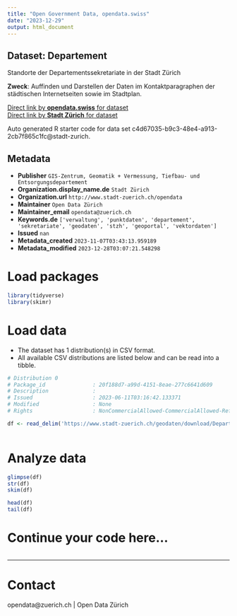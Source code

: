 ```yaml
---
title: "Open Government Data, opendata.swiss"
date: "2023-12-29"
output: html_document
---
```


## Dataset: Departement

Standorte der Departementssekretariate in der Stadt Zürich

**Zweck**: Auffinden und Darstellen der Daten im Kontaktparagraphen der städtischen Internetseiten sowie im Stadtplan.

[Direct link by **opendata.swiss** for dataset](https://opendata.swiss/de/dataset/departement)<br>
[Direct link by **Stadt Zürich** for dataset](https://data.stadt-zuerich.ch/dataset/geo_departement)

Auto generated R starter code for data set c4d67035-b9c3-48e4-a913-2cb7f865c1fc@stadt-zurich.

## Metadata

- **Publisher** `GIS-Zentrum, Geomatik + Vermessung, Tiefbau- und Entsorgungsdepartement`
- **Organization.display_name.de** `Stadt Zürich`
- **Organization.url** `http://www.stadt-zuerich.ch/opendata`
- **Maintainer** `Open Data Zürich`
- **Maintainer_email** `opendata@zuerich.ch`
- **Keywords.de** `['verwaltung', 'punktdaten', 'departement', 'sekretariate', 'geodaten', 'stzh', 'geoportal', 'vektordaten']`
- **Issued** `nan`
- **Metadata_created** `2023-11-07T03:43:13.959189`
- **Metadata_modified** `2023-12-28T03:07:21.548298`


# Load packages

```r

library(tidyverse)
library(skimr)

```

# Load data

-   The dataset has 1 distribution(s) in CSV format.
-   All available CSV distributions are listed below and can be read into a tibble.

```r

# Distribution 0
# Package_id               : 20f188d7-a99d-4151-8eae-277c6641d609
# Description              : 
# Issued                   : 2023-06-11T03:16:42.133371
# Modified                 : None
# Rights                   : NonCommercialAllowed-CommercialAllowed-ReferenceNotRequired

df <- read_delim('https://www.stadt-zuerich.ch/geodaten/download/Departement?format=10008')



```

# Analyze data

```r

glimpse(df)
str(df)
skim(df)

head(df)
tail(df)

```

# Continue your code here...

```r

```

------------------------------------------------------------------------

# Contact

opendata@zuerich.ch | Open Data Zürich
